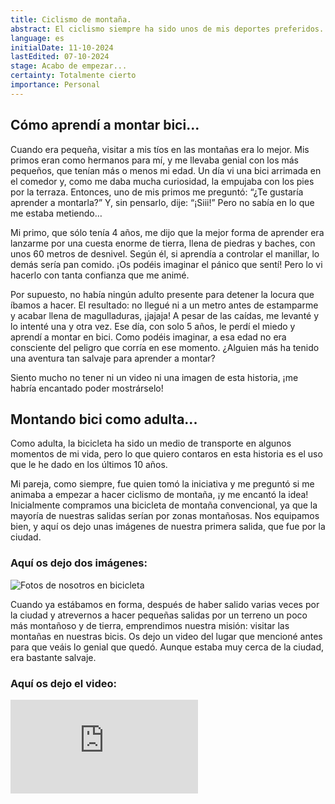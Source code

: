 ```yaml
---
title: Ciclismo de montaña.
abstract: El ciclismo siempre ha sido unos de mis deportes preferidos. Aprendí a montar bicicleta cuando era una niña y de una manera muy salvaje. Aqui os contaré de cómo fue que aprendí y muchas más historias en todo mi recorrido como ciclista.
language: es
initialDate: 11-10-2024
lastEdited: 07-10-2024
stage: Acabo de empezar...
certainty: Totalmente cierto
importance: Personal
---
```


## Cómo aprendí a montar bici...

Cuando era pequeña, visitar a mis tíos en las montañas era lo mejor. Mis primos eran como hermanos para mí, y me llevaba genial con los más pequeños, que tenían más o menos mi edad. Un día vi una bici arrimada en el comedor y, como me daba mucha curiosidad, la empujaba con los pies por la terraza. Entonces, uno de mis primos me preguntó: “¿Te gustaría aprender a montarla?” Y, sin pensarlo, dije: “¡Siii!” Pero no sabía en lo que me estaba metiendo…

Mi primo, que sólo tenía 4 años, me dijo que la mejor forma de aprender era lanzarme por una cuesta enorme de tierra, llena de piedras y baches, con unos 60 metros de desnivel. Según él, si aprendía a controlar el manillar, lo demás sería pan comido. ¡Os podéis imaginar el pánico que sentí! Pero lo vi hacerlo con tanta confianza que me animé.

Por supuesto, no había ningún adulto presente para detener la locura que íbamos a hacer. El resultado: no llegué ni a un metro antes de estamparme y acabar llena de magulladuras, ¡jajaja! A pesar de las caídas, me levanté y lo intenté una y otra vez. Ese día, con solo 5 años, le perdí el miedo y aprendí a montar en bici. Como podéis imaginar, a esa edad no era consciente del peligro que corría en ese momento. ¿Alguien más ha tenido una aventura tan salvaje para aprender a montar?

Siento mucho no tener ni un video ni una imagen de esta historia, ¡me habría encantado poder mostrárselo!

## Montando bici como adulta...

Como adulta, la bicicleta ha sido un medio de transporte en algunos momentos de mi vida, pero lo que quiero contaros en esta historia es el uso que le he dado en los últimos 10 años.

Mi pareja, como siempre, fue quien tomó la iniciativa y me preguntó si me animaba a empezar a hacer ciclismo de montaña, ¡y me encantó la idea! Inicialmente compramos una bicicleta de montaña convencional, ya que la mayoría de nuestras salidas serían por zonas montañosas. Nos equipamos bien, y aquí os dejo unas imágenes de nuestra primera salida, que fue por la ciudad.

### **Aquí os dejo dos imágenes:**

![Fotos de nosotros en bicicleta](/imagenes/blog/bici/mountain-bike-1.jpg)

Cuando ya estábamos en forma, después de haber salido varias veces por la ciudad y atrevernos a hacer pequeñas salidas por un terreno un poco más montañoso y de tierra, emprendimos nuestra misión: visitar las montañas en nuestras bicis. Os dejo un video del lugar que mencioné antes para que veáis lo genial que quedó. Aunque estaba muy cerca de la ciudad, era bastante salvaje.

### **Aquí os dejo el video:**

<iframe
  class="yt-embeded"
  src="https://www.youtube-nocookie.com/embed/uXJNvDVLgvc?si=8Be_kcDGtScMvfhe"
  title="YouTube video player"
  frameborder="0"
  allow="accelerometer; clipboard-write; encrypted-media; gyroscope; picture-in-picture; web-share"
  referrerpolicy="strict-origin-when-cross-origin"
  allowfullscreen
></iframe>
